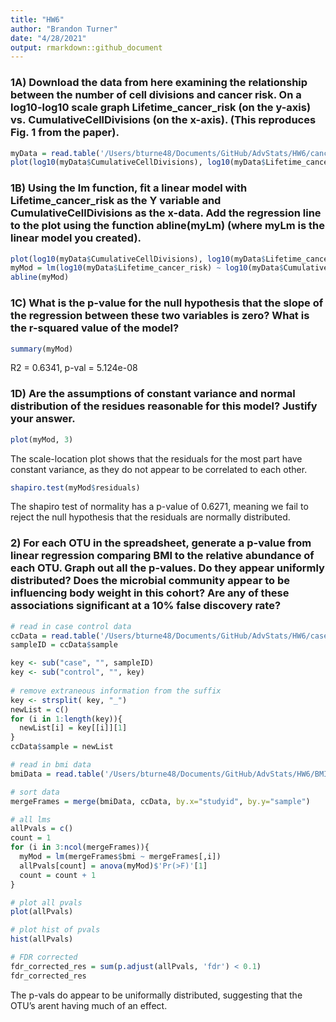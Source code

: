 ```yaml
---
title: "HW6"
author: "Brandon Turner"
date: "4/28/2021"
output: rmarkdown::github_document
---
```

### 1A) Download the data from here examining the relationship between the number of cell divisions and cancer risk. On a log10-log10 scale graph Lifetime_cancer_risk (on the y-axis) vs. CumulativeCellDivisions (on the x-axis).  (This reproduces Fig. 1 from the paper).

```r
myData = read.table('/Users/bturne48/Documents/GitHub/AdvStats/HW6/cancerRisk.txt', header = T)
plot(log10(myData$CumulativeCellDivisions), log10(myData$Lifetime_cancer_risk))
```

### 1B) Using the lm function, fit a linear model with Lifetime_cancer_risk as the Y variable and CumulativeCellDivisions as the x-data.  Add the regression line to the plot using the function abline(myLm)  (where myLm is the linear model you created).

```r
plot(log10(myData$CumulativeCellDivisions), log10(myData$Lifetime_cancer_risk))
myMod = lm(log10(myData$Lifetime_cancer_risk) ~ log10(myData$CumulativeCellDivisions))
abline(myMod)
```


### 1C) What is the p-value for the null hypothesis that the slope of the regression between these two variables is zero?  What is the r-squared value of the model?

```r
summary(myMod)
```

R2 = 0.6341, p-val = 5.124e-08

### 1D) Are the assumptions of constant variance and normal distribution of the residues reasonable for this model?  Justify your answer.

```r
plot(myMod, 3)
```

The scale-location plot shows that the residuals for the most part have constant variance, as they do not appear to be correlated to each other.

```r
shapiro.test(myMod$residuals)
```

The shapiro test of normality has a p-value of 0.6271, meaning we fail to reject the null hypothesis that the residuals are normally distributed. 


### 2) For each OTU in the spreadsheet, generate a p-value from linear regression comparing BMI to the   relative abundance of each OTU.    Graph out all the p-values.  Do they appear uniformly distributed? Does the microbial community appear to be influencing body weight in this cohort?  Are any of these associations significant at a 10% false discovery rate?
```r
# read in case control data
ccData = read.table('/Users/bturne48/Documents/GitHub/AdvStats/HW6/caseControlData.txt', header = T)
sampleID = ccData$sample

key <- sub("case", "", sampleID)
key <- sub("control", "", key)
	
# remove extraneous information from the suffix
key <- strsplit( key, "_")
newList = c()
for (i in 1:length(key)){
  newList[i] = key[[i]][1]
}
ccData$sample = newList

# read in bmi data
bmiData = read.table('/Users/bturne48/Documents/GitHub/AdvStats/HW6/BMI_Data.txt', header = T)

# sort data
mergeFrames = merge(bmiData, ccData, by.x="studyid", by.y="sample")

# all lms
allPvals = c()
count = 1
for (i in 3:ncol(mergeFrames)){
  myMod = lm(mergeFrames$bmi ~ mergeFrames[,i])
  allPvals[count] = anova(myMod)$'Pr(>F)'[1]
  count = count + 1
}

# plot all pvals
plot(allPvals)

# plot hist of pvals
hist(allPvals)

# FDR corrected
fdr_corrected_res = sum(p.adjust(allPvals, 'fdr') < 0.1)
fdr_corrected_res
```
The p-vals do appear to be uniformally distributed, suggesting that the OTU's arent having much of an effect.